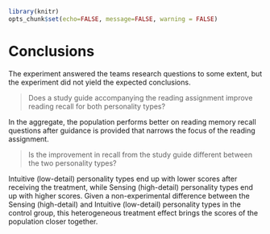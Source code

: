 ```r
library(knitr)
opts_chunk$set(echo=FALSE, message=FALSE, warning = FALSE)
```

# Conclusions

The experiment answered the teams research questions to some extent, but the experiment did not yield the expected conclusions.

> Does a study guide accompanying the reading assignment improve reading recall for both personality types?

In the aggregate, the population performs better on reading memory recall questions after guidance is provided that narrows the focus of the reading assignment.

> Is the improvement in recall from the study guide different between the two personality types?

Intuitive (low-detail) personality types end up with lower scores after receiving the treatment, while Sensing (high-detail) personality types end up with higher scores. Given a non-experimental difference between the Sensing (high-detail) and Intuitive (low-detail) personality types in the control group, this heterogeneous treatment effect brings the scores of the population closer together.